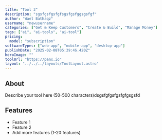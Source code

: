 ```yaml
---
title: "Tool 3"
description: "sgsfgsfgsfgfsgsfgsfggsgsfgf"
author: "Wael Bathaqz"
username: "newusername"
categories: ["Get & Keep Customers", "Create & Build", "Manage Money"]
tags: ["ai", "ai-tools", "ai-tool"]
pricing:
  model: "subscription"
softwareTypes: ["web-app", "mobile-app", "desktop-app"]
publishDate: "2025-02-08T05:39:46.420Z"
heroImage: ""
toolUrl: "https://panx.io"
layout: "../../../layouts/ToolLayout.astro"
---
```

## About
Describe your tool here (50-500 characters)dsgsfgfgsfgsfgfgsgsfd

## Features
- Feature 1
- Feature 2
- Add more features (1-20 features)